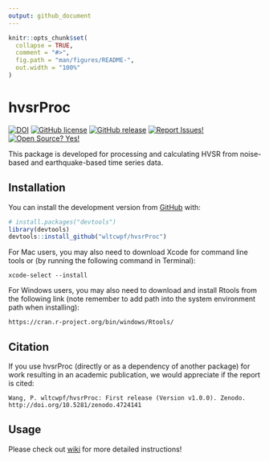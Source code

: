 ```yaml
---
output: github_document
---
```


<!-- README.md is generated from README.Rmd. Please edit that file -->

```r
knitr::opts_chunk$set(
  collapse = TRUE,
  comment = "#>",
  fig.path = "man/figures/README-",
  out.width = "100%"
)
```
# hvsrProc

<!-- badges: start -->
[![DOI](https://img.shields.io/badge/DOI-10.5281/zenodo.4724141-0096FF.svg)](https://zenodo.org/badge/latestdoi/358467058)
[![GitHub license](https://img.shields.io/badge/License-MIT-green.svg)](https://github.com/wltcwpf/hvsrProc/blob/master/LICENSE.md)
[![GitHub release](https://img.shields.io/badge/Release-v1.0.0-blue.svg)](https://github.com/wltcwpf/hvsrProc/releases)
[![Report Issues!](https://img.shields.io/badge/Report%20Issues-Here-1abc9c.svg)](https://github.com/wltcwpf/hvsrProc/issues)
[![Open Source? Yes!](https://img.shields.io/badge/Open%20Source-Yes-green.svg)](https://github.com/wltcwpf/hvsrProc)
<!-- badges: end -->

This package is developed for processing and calculating HVSR from noise-based and earthquake-based time series data.

## Installation

You can install the development version from [GitHub](https://github.com/) with:

``` r
# install.packages("devtools")
library(devtools)
devtools::install_github("wltcwpf/hvsrProc")
```

For Mac users, you may also need to download Xcode for command line tools or (by running the following command in Terminal):
```
xcode-select --install
```

For Windows users, you may also need to download and install Rtools from the following link (note remember to add path into the system environment path when installing):
```
https://cran.r-project.org/bin/windows/Rtools/
```

## Citation
If you use hvsrProc (directly or as a dependency of another package) for work resulting in an academic publication, we would appreciate if the report is cited:
```
Wang, P. wltcwpf/hvsrProc: First release (Version v1.0.0). Zenodo. http://doi.org/10.5281/zenodo.4724141
```


## Usage

Please check out [wiki](https://github.com/wltcwpf/hvsrProc/wiki) for more detailed instructions!

